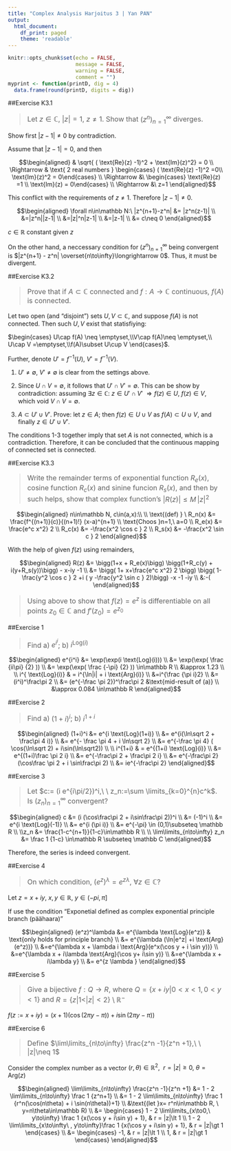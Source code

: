 ```yaml
---
title: "Complex Analysis Harjoitus 3 | Yan PAN"
output: 
  html_document: 
    df_print: paged 
    theme: 'readable'
---
```


<style>
h1,h2,h3{
  font-family: Georgia,"Times New Roman",Times,serif !important;
  padding-top: 20px;
}
blockquote{
  font-size: 16px; !important;
}
</style>

```r
knitr::opts_chunk$set(echo = FALSE, 
                      message = FALSE, 
                      warning = FALSE, 
                      comment = "") 
myprint <- function(printD, dig = 4)
  data.frame(round(printD, digits = dig)) 
```

##Exercise K3.1
<blockquote>
Let $z\in\mathbb C,\ |z|=1,\ z\neq 1$. Show that $(z^n)_{n=1}^\infty$ diverges.
</blockquote>

Show first $|z-1|\neq 0$ by contradiction.

Assume that $|z-1|=0$, and then

$$\begin{aligned} 
& \sqrt{ ( \text{Re}(z) -1)^2 + \text{Im}(z)^2} = 0
\\ \Rightarrow & \text{ 2 real numbers } \begin{cases} ( \text{Re}(z) -1)^2 =0\\ \text{Im}(z)^2 = 0\end{cases}
\\  \Rightarrow &\ \begin{cases}  \text{Re}(z) =1 \\ \text{Im}(z) = 0\end{cases}
\\  \Rightarrow &\ z=1
\end{aligned}$$

This conflict with the requirements of $z\neq 1$. Therefore $|z-1|\neq 0$.

$$\begin{aligned} \forall n\in\mathbb N:\  |z^{n+1}-z^n| 
&= |z^n(z-1)|
\\ &=|z^n||z-1|
\\ &=|z|^n|z-1|
\\ &=|z-1| 
\\ &= c\neq 0 
\end{aligned}$$

$c\in\mathbb R$ constant given $z$

On the other hand, a neccessary condition for $(z^n)_{n=1}^\infty$ being convergent is $|z^{n+1} - z^n| \overset{n\to\infty}\longrightarrow 0$. Thus, it must be divergent. 

##Exercise K3.2
<blockquote>
Prove that if $A\subset\mathbb C$ connected and $f:A\to\mathbb C$ continuous, $f(A)$ is connected.
</blockquote>

Let two open (and "disjoint") sets $U,V \subset \mathbb C$, and suppose $f(A)$ is not connected. Then such $U,V$ exist that statisfiying: 

$\begin{cases} U\cap f(A) \neq \emptyset,\\V\cap f(A)\neq \emptyset,\\ U\cap V =\emptyset,\\f(A)\subset U\cup V \end{cases}$.

Further, denote $U'=f^{-1}(U),\ V'=f^{-1}(V)$.

(1) $U'\neq\emptyset,\ V'\neq\emptyset$ is clear from the settings above.

(2) Since $U\cap V=\emptyset$, it follows that $U' \cap V' =\emptyset$. This can be show by contradiction: assuming $\exists z\in\mathbb C:\ z\in U'\cap V'\ \Rightarrow f(z)\in U,\ f(z)\in V$, which void $V\cap V = \emptyset$.

(3) $A\subset U'\cup V'$. Prove: let $z\in A$; then $f(z)\in U\cup V$ as $f(A)\subset U\cup V$, and finally $z\in U'\cup V'$.

The conditions 1-3 together imply that set $A$ is not connected, which is a contradiction. Therefore, it can be concluded that the continuous mapping of connected set is connected.

##Exercise K3.3
<blockquote>
Write the remainder terms of exponential function $R_e(x)$, cosine function $R_c(x)$ and sinine funcion $R_s(x)$, and then by such helps, show that complex function's $|R(z)|\leq M\, |z|^2$
</blockquote>

$$\begin{aligned} n\in\mathbb N, c\in(a,x):\\
\\ \text{(def) } \ R_n(x)
&= \frac{f^{(n+1)}(c)}{(n+1)!} (x-a)^{n+1}
\\ \text{Choos }n=1,\ a=0
\\ R_e(x) &= \frac{e^c x^2} 2
\\ R_c(x) &= -\frac{x^2 \cos c } 2
\\ R_s(x) &= -\frac{x^2 \sin c } 2
\end{aligned}$$

With the help of given $f(z)$ using remainders,

$$\begin{aligned} R(z)
&= \bigg(1+x + R_e(x)\bigg) \bigg(1+R_c(y) + i(y+R_s(y))\bigg) - x-iy -1
\\ &= \bigg( 1+ x+\frac{e^c x^2} 2 \bigg) \bigg( 1- \frac{y^2 \cos c } 2  +i ( y -\frac{y^2 \sin c } 2)\bigg) -x -1 -iy
\\ &:-(
\end{aligned}$$

> Using above to show that $f(z)=e^z$ is differentiable on all points $z_0\in\mathbb C$ and $f'(z_0) = e^{z_0}$



##Exercise 1
<blockquote>
Find a) $e^{i^i}$; b) $i^{ \text{Log}(i)}$
</blockquote>

$$\begin{aligned} e^{i^i}
&= \exp(\exp(i \text{Log}(i)))
\\ &= \exp(\exp( \frac {ii\pi} {2} )) 
\\ &= \exp(\exp( \frac {-\pi} {2} )) \in\mathbb R
\\ &\approx 1.23 
\\
\\ i^{ \text{Log}(i)} & = i^{\ln|i| + i \text{Arg}(i)}
\\ &=i^{\frac {\pi i}2}
\\ &= (i^i)^\frac\pi 2
\\ &= (e^{-\frac \pi 2})^\frac\pi 2 &\text{mid-result of (a)}
\\ &\approx 0.084 \in\mathbb R
\end{aligned}$$


##Exercise 2
<blockquote>
Find a) $(1+i)^i$; b) $i^{1+i}$
</blockquote>

$$\begin{aligned} (1+i)^i
&= e^{i \text{Log}(1+i)}
\\ &= e^{i(\ln\sqrt 2 + \frac\pi 4 i)}
\\ &= e^{- \frac \pi 4 + i \ln\sqrt 2}
\\ &= e^{-\frac \pi 4} ( \cos(\ln\sqrt 2) + i\sin(\ln\sqrt2))
\\
\\ i^{1+i} & = e^{(1+i) \text{Log}(i)}
\\ &= e^{(1+i)\frac \pi 2 i}
\\ &= e^{-\frac\pi 2 + \frac\pi 2 i}
\\ &= e^{-\frac\pi 2}(\cos\frac \pi 2 + i \sin\frac\pi 2)
\\ &= ie^{-\frac\pi 2}
\end{aligned}$$

##Exercise 3
<blockquote>
Let $c:= (i e^{i\pi/2})^i,\ \ z_n:=\sum \limits_{k=0}^{n}c^k$. Is $(z_n)_{n=1}^\infty$ convergent?
</blockquote>

$$\begin{aligned} c
&= (i (\cos\frac\pi 2 + i\sin\frac\pi 2))^i
\\ &= (-1)^i
\\ &= e^{i \text{Log}(-1)}
\\ &= e^{i (\pi i)}
\\ &= e^{-\pi} \in (0,1)\subseteq \mathbb R
\\
\\z_n &= \frac{1-c^{n+1}}{1-c}\in\mathbb R
\\
\\ \lim\limits_{n\to\infty} z_n &= \frac 1 {1-c} \in\mathbb R \subseteq \mathbb C
\end{aligned}$$

Therefore, the series is indeed convergent.

##Exercise 4
<blockquote>
On which condition, $(e^z)^\lambda = e^{z\lambda},\ \forall z\in \mathbb C$?
</blockquote>

Let $z= x+iy,\ x,y\in\mathbb R,\ y\in (-pi,\pi]$

If use the condition "Exponetial defined as complex exponential principle branch (päähaara)"

$$\begin{aligned} (e^z)^\lambda
&= e^{\lambda \text{Log}(e^z)} & \text{only holds for principle branch}
\\ &= e^{\lambda (\ln|e^z| +i \text{Arg}(e^z))}
\\ &=e^{\lambda x + \lambda i \text{Arg}(e^x(\cos y + i \sin y))}
\\ &=e^{\lambda x + i\lambda \text{Arg}(\cos y+ i\sin y)}
\\ &=e^{\lambda x + i\lambda y}
\\ &= e^{z \lambda } 
\end{aligned}$$


##Exercise 5
<blockquote>
Give a bijective $f:Q\to R$, where $Q=\{x+iy | 0\lt x\lt 1, 0\lt y\lt 1\}$ and $R=\{z| 1\lt |z|\lt2\}\setminus \mathbb R^-$
</blockquote>

$f(z:=x+iy) = (x+1)\bigg( \cos(2\pi y-\pi))+i\sin (2\pi y- \pi)\bigg)$

##Exercise 6
<blockquote>
Define $\lim\limits_{n\to\infty} \frac{z^n -1}{z^n +1},\ \ |z|\neq 1$
</blockquote>

Consider the complex number as a vector $(r,\theta)\in\mathbb R^2,\ \ r=|z|\geq 0,\ \theta = \text{Arg}(z)$

$$\begin{aligned} \lim\limits_{n\to\infty} \frac{z^n -1}{z^n +1}
&= 1 - 2 \lim\limits_{n\to\infty} \frac 1 {z^n+1}
\\ &= 1 - 2 \lim\limits_{n\to\infty} \frac 1 {r^n(\cos(n\theta) + i \sin(n\theta))+1} 
\\ &\text{(let }x= r^n\in\mathbb R, \ y=n\theta\in\mathbb R)
\\ &= \begin{cases} 
1 - 2 \lim\limits_{x\to0,\ y\to\infty} \frac 1 {x(\cos y + i\sin y) + 1}, &  r = |z|\lt 1 \\
1 - 2 \lim\limits_{x\to\infty\ , y\to\infty}\frac 1 {x(\cos y + i\sin y) + 1}, &  r = |z|\gt 1 
\end{cases}
\\ &= \begin{cases} -1, &  r = |z|\lt 1 \\
1, &  r = |z|\gt 1 
\end{cases}
\end{aligned}$$


